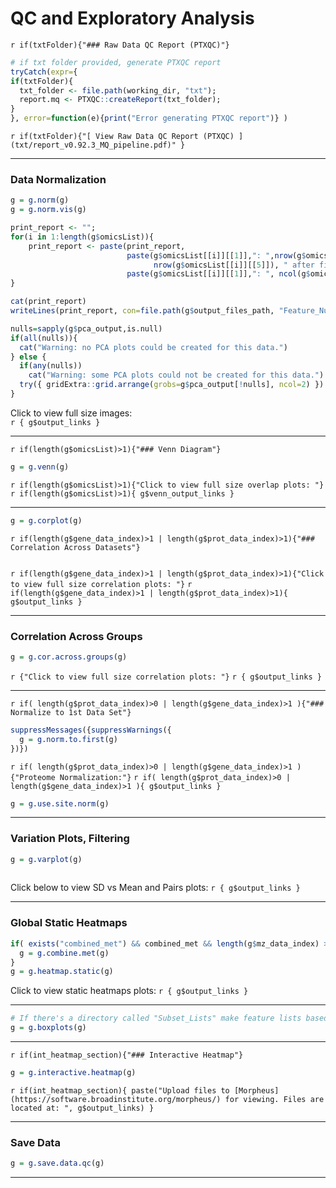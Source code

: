 # QC and Exploratory Analysis

`r if(txtFolder){"### Raw Data QC Report (PTXQC)"}`
```r
# if txt folder provided, generate PTXQC report
tryCatch(expr={
if(txtFolder){
  txt_folder <- file.path(working_dir, "txt");
  report.mq <- PTXQC::createReport(txt_folder);
}
}, error=function(e){print("Error generating PTXQC report")} )
```
`r if(txtFolder){"[ View Raw Data QC Report (PTXQC) ](txt/report_v0.92.3_MQ_pipeline.pdf)" }` 

---

### Data Normalization
```r

g = g.norm(g)
g = g.norm.vis(g)

print_report <- "";
for(i in 1:length(g$omicsList)){
    print_report <- paste(print_report, 
                          paste(g$omicsList[[i]][[1]],": ",nrow(g$omicsList[[i]][[4]])," features detected in raw data, ", 
                                nrow(g$omicsList[[i]][[5]]), " after filtering. \n",sep=""),
                          paste(g$omicsList[[i]][[1]],": ", ncol(g$omicsList[[i]][[5]]), " samples after filtering. \n",sep=""), sep="" )
}

cat(print_report)
writeLines(print_report, con=file.path(g$output_files_path, "Feature_Numbers.txt"))

nulls=sapply(g$pca_output,is.null)
if(all(nulls)){
  cat("Warning: no PCA plots could be created for this data.")
} else {
  if(any(nulls))
    cat("Warning: some PCA plots could not be created for this data.")
  try({ gridExtra::grid.arrange(grobs=g$pca_output[!nulls], ncol=2) })
}

```
Click to view full size images:  
`r { g$output_links }`  

---

`r if(length(g$omicsList)>1){"### Venn Diagram"}`
```r

g = g.venn(g)

```
`r if(length(g$omicsList)>1){"Click to view full size overlap plots: "}` `r if(length(g$omicsList)>1){ g$venn_output_links }`  

---

```r

g = g.corplot(g)

```

`r if(length(g$gene_data_index)>1 | length(g$prot_data_index)>1){"### Correlation Across Datasets"}`
```r

```
`r if(length(g$gene_data_index)>1 | length(g$prot_data_index)>1){"Click to view full size correlation plots: "}`
`r if(length(g$gene_data_index)>1 | length(g$prot_data_index)>1){ g$output_links }`  

---

### Correlation Across Groups
```r

g = g.cor.across.groups(g)

```
`r {"Click to view full size correlation plots: "}` `r { g$output_links }`  

---

`r if( length(g$prot_data_index)>0 | length(g$gene_data_index)>1 ){"### Normalize to 1st Data Set"}`
```r
suppressMessages({suppressWarnings({ 
  g = g.norm.to.first(g)
})})
```
`r if( length(g$prot_data_index)>0 | length(g$gene_data_index)>1 ){"Proteome Normalization:"}`
`r if( length(g$prot_data_index)>0 | length(g$gene_data_index)>1 ){ g$output_links }`

```r
g = g.use.site.norm(g)

```

---

### Variation Plots, Filtering
```r

g = g.varplot(g)
  
```
Click below to view SD vs Mean and Pairs plots: `r { g$output_links }`  

---

### Global Static Heatmaps
```r

if( exists("combined_met") && combined_met && length(g$mz_data_index) > 1 ){ # make combined eset for metabolomics
  g = g.combine.met(g)
}
g = g.heatmap.static(g)

```
Click to view static heatmaps plots: `r { g$output_links }`  

---

```r

# If there's a directory called "Subset_Lists" make feature lists based on text files
g = g.boxplots(g)

```

---

`r if(int_heatmap_section){"### Interactive Heatmap"}`
```r
g = g.interactive.heatmap(g)

```
`r if(int_heatmap_section){ paste("Upload files to [Morpheus](https://software.broadinstitute.org/morpheus/) for viewing. Files are located at: ", g$output_links) }`  

---

### Save Data
```r

g = g.save.data.qc(g)

``` 

---

